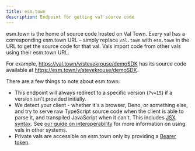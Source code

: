 ```yaml
---
title: esm.town
description: Endpoint for getting val source code
---
```


esm.town is the home of source code hosted on Val Town. Every val has a corresponding esm.town URL – simply replace `val.town` with `esm.town` in the URL to get the source code for that val. Vals import code from other vals using their esm.town URL.

For example, https://val.town/v/stevekrouse/demoSDK has its source code available at https://esm.town/v/stevekrouse/demoSDK.

There are a few things to note about esm.town:

- This endpoint will always redirect to a specific version (`?v=15`)
  if a version isn't provided initially.
- We detect your client - whether it's a browser, Deno, or something
  else, and try to serve raw TypeScript source code when the client
  is able to parse it, and transpiled JavaScript when it can't.
  This includes [JSX syntax](/types/http/jsx/).
  See [our guide on interoperability](/guides/interop/) for more
  information on using vals in other systems.
- Private vals are accessible on esm.town only by providing a
  [Bearer token](/api/authentication).
